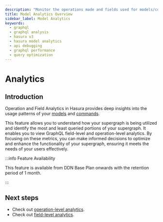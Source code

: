 ```yaml
---
description: "Monitor the operations made and fields used for models/commands with Hasura's Model Analytics."
title: Model Analytics Overview
sidebar_label: Model Analytics
keywords:
  - graphql
  - graphql analysis
  - hasura v3
  - hasura model analytics
  - api debugging
  - graphql performance
  - query optimization
---
```


# Analytics

## Introduction

Operation and Field Analytics in Hasura provides deep insights into the usage patterns of your
[models](/reference/metadata-reference/models.mdx) and [commands](/reference/metadata-reference/commands.mdx).

This feature allows you to understand how your supergraph is being utilized and identify the most and least queried
portions of your supergraph. It enables you to view GraphQL field-level and operation-level analytics. By focusing on
these metrics, you can make informed decisions to optimize and enhance the functionality of your supergraph, ensuring it
meets the needs of your users effectively.

:::info Feature Availability

This feature is available from DDN Base Plan onwards with the retention period of 1 month.

:::

## Next steps

- Check out [operation-level analytics](/observability/model-analytics/operation.mdx).
- Check out [field-level analytics](/observability/model-analytics/field.mdx).
